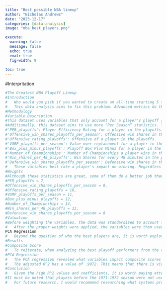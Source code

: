 ```yaml
---
title: "Best possible NBA lineup"
author: "Nicholas Andrews"
date: "2023-12-17"
categories: [data-analysis]
image: "nba_best_players.png"

execute: 
  warning: false
  message: false
  echo: true
  eval: true
  fig-width: 9
  
toc: true
---
```

#Interpritation
```r
#The Greatest NBA Playoff Lineup
#Introduction
#	Who would you pick if you wanted to create an all-time starting 5 to win the NBA title? Would you pick the best scorers? After all, a team simply needs to score as many points as possible to win. Or would you pick the best defenders? If you prevent the opposing team from scoring, your team will probably win. You may want the most unique players. Having un-guardable moves like Steph Curry’s three-point shot, or Kareem’s sky hook. These conversations are referred to as “Barbershop” talk. A fun, sometimes heated debate about certain sports takes. As fun as these talks are, they tend to be merely subjective. Even when individuals bring up counting statistics (typically “per game” statistics), these statistics do not paint an objective view of the topic at hand. For example, if a player plays in a slower-paced era but impacts the team's offense tremendously, their “Points Per Game” may be less than an inferior player who plays in a fast-paced offense.
#	This data analysis aims to fix this problem. Advanced metrics do the best job at measuring a player's impact regardless of uncontrollable variables like the pace of play or what era a player played in. Using pure advanced metrics, and championship titles, the best possible NBA playoff starting lineup can be created. But again, what kind of team is the best? This dataset uses advanced analytics that show an impact on winning. The advanced analytics used do not just measure how good of a scorer, or defender a player is, just how much a player impacts winning. Regardless, a player should be judged by how much you impact winning, not how much you can stuff a box score. This data analysis strides to find the best player at each position who impacts winning the most in the playoffs. 
#Methodology
#Variable Description
#This dataset uses variables that only account for a player's playoff statistics. A player should not be judged by how they do in the regular season. The goal of a player should only be to win a championship. So, if a player gets amazing regular season statistics, but is a lesser version of themselves in the playoffs, the regular season statistics must be ignored, Alternatively, if a player plays significantly better in the playoffs, this should help their case for being a great player. 
#Additionally, this dataset aims to use more “Per Season” statistics. This is done to limit the impact longevity has on the results. Although longevity is important, the length of a player's career should not weigh the same as the quality of a player's career. For example, if a player is a great player but decides to play past their peak to a point where their play hurts their team, longevity statistics count these less productive seasons as a positive. Using “Per Season” statistics, this can be accounted for and treat the less productive years as a negative for the players' claim to greatness. The variables used are as follows:
#'PER_playoffs': Player Efficiency Rating for a player in the playoffs.
#'Offensive_win_shares_playoffs_per_season': Offensive win shares in the playoffs per season.
#'Offensive_rating_playoffs': Offensive of a player in the playoffs.
#'VORP_playoffs_per_season': Value over replacement for a player in the playoffs per season.
#'Box_plus_minus_playoffs': Playoff Box Plus Minus for a player in the playoffs for their career.
#'Number_of_Championships': Number of Championships a player wins in their career.
#'Win_shares_per_48_playoffs': Win Shares for every 48 minutes in the playoffs for their career.
#'Defensive_win_shares_playoffs_per_season': Defensive win shares in the playoffs per season.
#	These variables best rate a player's impact on winning. Regardless of the pace of play, the surrounding cast on a player's team, or the era they played in, these statistics objectively grade a player's impact on winning in the playoffs. 
#Weights	
#Although these statistics are great, some of them do a better job than others at rating players. For example, many analysts think Value Over Replacement Player is a better statistic than Player Efficiency Rating. To account for this, some variables were weighted differently than others. The weights are as follows:
#PER_playoffs = 7, 
#Offensive_win_shares_playoffs_per_season = 8, 
#Offensive_rating_playoffs = 10, 
#VORP_playoffs_per_season = 11, 
#Box_plus_minus_playoffs = 12, 
#Number_of_Championships = 14, 
#Win_shares_per_48_playoffs = 13, 
#Defensive_win_shares_playoffs_per_season = 8
#Valuation	
#Before weighting the variables, the data was standardized to account for the differing values. This made the value of each variable have equal means and standard deviations so the results are not skewed by values that are measured differently. To calculate the composite score, standardized variables were multiplied by the corresponding weights, and then summed. 
#	After the proper weights were applied, the variables were then used to generate a composite score. This composite score is what determines the value of the player's impact on winning in the playoffs. 
PCA Regression
#	Beyond the question of who the best players are, it is worth exploring what variables impact winning the most. To find this out, a PCA regression was run on the dataset. Since the data has many variables, it felt appropriate to use a PCA model to reduce the dimensionality of the data. 
#Results
#Composite Score 
#	To reiterate, when analyzing the best playoff performers from the dataset we look at the composite score. The higher the composite score, the better a player is. Overall, Michael Jordan has the best composite score with a value of 175. The best possible lineup consists of; Magic Johnson at PG, Micheal Jordan at SG, Lebron James at SF, Tim Duncan at PF, and Nikola Jokic at C. Magic Johnson, Micheal Jordan, and Lebron have large gaps over the next player in their respective positions. Tim Duncan has a slight advantage over Giannis Antetokounmpo, and Nikola Jokic has a slight advantage over Kareem Abdul-Jabaar. All these players are highly praised for their performances, and most people would agree with this lineup… except for the Center position. NBA history is rich with great playoff Centers. With names like Kareem, Shaquille O’Neil, Hakeem Olajuwon, and many more, it is a bit surprising to see a current player like Nikola Jokic take the top Center position. I would argue this speaks to the greatness of Jokic. Jokic is well known for his advanced analytics, consistently at the top of these statistics each season. It is also well known that his impact goes well beyond typical counting statistics. I would not argue that Jokic is the best playoff Center of all time, it is too early in his career to make that claim. I will however argue that if he keeps this production at this level, he will be the greatest Center of all time in the playoffs.
#PCA Regression
#	The PCA regression revealed what variables impact composite scores the most. The most impactful predictors were Offensive Win Shares per Season in the Playoffs with a coefficient of 25.23, and VORP in the playoffs with a coefficient of 24.27. These coefficients essentially mean that if you increase Offensive Win Shares by 1, the composite score increases 25.23 times holding all other variables constant. The lowest variable coefficient was Win Shares per 48 with a coefficient of 13.73. It is worth noting that this variable still impacts the composite score by 13.73 times holding all other variables constant, which is still a high number. These coefficients suggest that all these variables impact composite scores by significant amounts. This makes sense because the composite score is derived from the data for the variables. 
#	The adjusted R^2 has a value of .9972. This means that there is virtually no variance in the data derived from the variables. This indicates a high correlation between the variables and the composite score. It also indicates a high level of accuracy, which is an indication of a good model. 
#Conclusion
#	Given the high R^2 values and coefficients, it is worth paying attention to the regression’s correlations. All the variables used are highly correlated with composite scores. This means if you were a GM whose main goal is to win in the playoffs, the advanced metrics used in this data set must be paid attention to when building a team. Getting players the excel in Offensive win shares and VORP may produce more playoff success. The results seems to reflect most analystist opinions as well. Most hace Micheal Jordan, Lebron James and Magic Johnson as the three best players. Additionally, the rankings for each position tend to follow what most basketball experts think. This gives me even more confidance that my composite score variable was indeed a good reflection of playoff performance.
#It must be noted that players before the 1971-1972 season were not used because of the lack of data. This means players like Bill Russell and Wilt Chamberlain were not used, who could have shaken the results up given how much success both of them had. 
#	For future research, I would recommend researching what systems produce the most success. Lots of titles are won because of a specific type of system, which means some offensive/defensive systems work better than others. If GM can get the right kind of players and the perfect playoff system, this team undoubtedly will have great playoff success.

```
